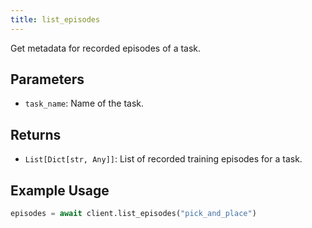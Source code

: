 ```yaml
---
title: list_episodes
---
```


Get metadata for recorded episodes of a task.

## Parameters

- `task_name`: Name of the task.

## Returns

- `List[Dict[str, Any]]`: List of recorded training episodes for a task.

## Example Usage

```python
episodes = await client.list_episodes("pick_and_place")
``` 